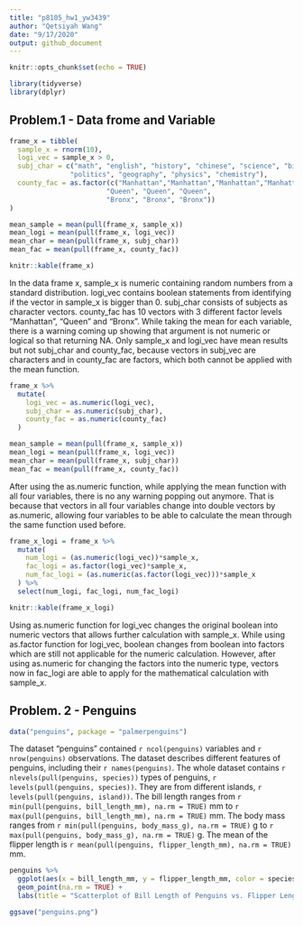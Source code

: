 ```yaml
---
title: "p8105_hw1_yw3439"
author: "Qetsiyah Wang"
date: "9/17/2020"
output: github_document
---
```


```r
knitr::opts_chunk$set(echo = TRUE)

library(tidyverse)
library(dplyr)
```

## Problem.1 - Data frome and Variable
```r

frame_x = tibble(
  sample_x = rnorm(10),
  logi_vec = sample_x > 0,
  subj_char = c("math", "english", "history", "chinese", "science", "biology", 
               "politics", "geography", "physics", "chemistry"),
  county_fac = as.factor(c("Manhattan","Manhattan","Manhattan","Manhattan", 
                        "Queen", "Queen", "Queen",
                        "Bronx", "Bronx", "Bronx"))
)

mean_sample = mean(pull(frame_x, sample_x))
mean_logi = mean(pull(frame_x, logi_vec))
mean_char = mean(pull(frame_x, subj_char))
mean_fac = mean(pull(frame_x, county_fac))

knitr::kable(frame_x)

```
  In the data frame x, sample_x is numeric containing random numbers from a standard distribution. logi_vec contains boolean statements from identifying if the vector in sample_x is bigger than 0. subj_char consists of subjects as character vectors. county_fac has 10 vectors with 3 different factor levels "Manhattan", "Queen" and "Bronx". While taking the mean for each variable, there is a warning coming up showing that argument is not numeric or logical so that returning NA. Only sample_x and logi_vec have mean results but not subj_char and county_fac, because vectors in subj_vec are characters and in county_fac are factors, which both cannot be applied with the mean function.
  
```r

frame_x %>%
  mutate(
    logi_vec = as.numeric(logi_vec),
    subj_char = as.numeric(subj_char),
    county_fac = as.numeric(county_fac)
  )

mean_sample = mean(pull(frame_x, sample_x))
mean_logi = mean(pull(frame_x, logi_vec))
mean_char = mean(pull(frame_x, subj_char))
mean_fac = mean(pull(frame_x, county_fac))

```
  After using the as.numeric function, while applying the mean function with all four variables, there is no any warning popping out anymore. That is because that vectors in all four variables change into double vectors by as.numeric, allowing four variables to be able to calculate the mean through the same function used before.


```r

frame_x_logi = frame_x %>%
  mutate(
    num_logi = (as.numeric(logi_vec))*sample_x,
    fac_logi = as.factor(logi_vec)*sample_x,
    num_fac_logi = (as.numeric(as.factor(logi_vec)))*sample_x
  ) %>%
  select(num_logi, fac_logi, num_fac_logi)

knitr::kable(frame_x_logi)

```
  Using as.numeric function for logi_vec changes the original boolean into numeric vectors that allows further calculation with sample_x. While using as.factor function for logi_vec, boolean changes from boolean into factors which are still not applicable for the numeric calculation. However, after using as.numeric for changing the factors into the numeric type, vectors now in fac_logi are able to apply for the mathematical calculation with sample_x.
  
## Problem. 2 - Penguins   
```r

data("penguins", package = "palmerpenguins")

```
  The dataset "penguins" contained `r ncol(penguins)` variables and `r nrow(penguins)` observations. The dataset describes different features of penguins, including their `r names(penguins)`. The whole dataset contains `r nlevels(pull(penguins, species))` types of penguins, `r levels(pull(penguins, species))`. They are from  different islands, `r levels(pull(penguins, island))`. The bill length ranges from `r min(pull(penguins, bill_length_mm), na.rm = TRUE)` mm to `r max(pull(penguins, bill_length_mm), na.rm = TRUE)` mm. The body mass ranges from `r min(pull(penguins, body_mass_g), na.rm = TRUE)` g to `r max(pull(penguins, body_mass_g), na.rm = TRUE)` g. The mean of the flipper length is `r mean(pull(penguins, flipper_length_mm), na.rm = TRUE)` mm.

```r

penguins %>%
  ggplot(aes(x = bill_length_mm, y = flipper_length_mm, color = species)) +
  geom_point(na.rm = TRUE) +
  labs(title = "Scatterplot of Bill Length of Penguins vs. Flipper Length") 

ggsave("penguins.png")

```






